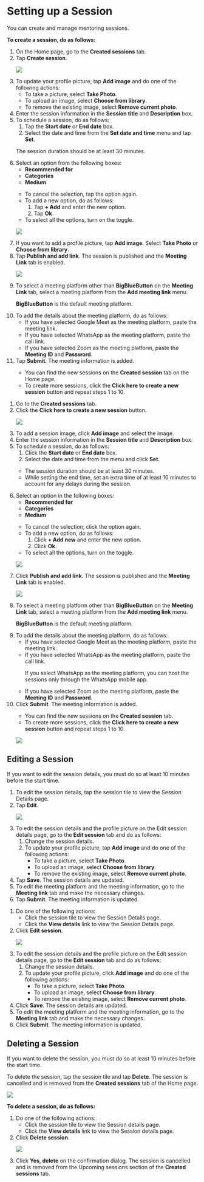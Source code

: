
# Setting up a Session

You can create and manage mentoring sessions.

**To create a session, do as follows:**

<Tabs>
<TabItem value="mentored mobile application" label="Mobile App" default>
<ol>
<li>On the Home page, go to the <b>Created sessions</b> tab.</li>
<li>Tap <b>Create session</b>.
<p>
    <img src={SessionDetails} />
</p>
</li>
<li>To update your profile picture, tap <b>Add image</b> and do one of the following actions:
    <ul>
    <li>To take a picture, select <b>Take Photo</b>.</li>
    <li>To upload an image, select <b>Choose from library</b>.</li>
    <li>To remove the existing image, select <b>Remove current photo</b>.</li>
    </ul>
</li>
<li>Enter the session information in the <b>Session title</b> and <b>Description</b> box.</li>
<li>To schedule a session, do as follows:
    <ol>
    <li>Tap the <b>Start date</b> or <b>End date</b> box.</li>
    <li>Select the date and time from the <b>Set date and time</b> menu and tap <b>Set</b>.</li>
    </ol>
<p>  
    <Admonition type="note">
    <p>The session duration should be at least 30 minutes.</p>
    </Admonition>
</p>
</li>
<li>Select an option from the following boxes:
    <ul>
    <li><b>Recommended for</b></li>
    <li><b>Categories</b></li>
    <li><b>Medium</b></li>
    </ul>
<p>
    <Admonition type="tip">
    <ul>
    <li>To cancel the selection, tap the option again.</li>
    <li>To add a new option, do as follows:
        <ol>
        <li>Tap <b>+ Add</b> and enter the new option.</li>
        <li>Tap <b>Ok</b>.</li>
        </ol>
    </li>
    <li>To select all the options, turn on the toggle.</li>
    </ul>
    </Admonition>
</p>
<p>
    <img src={SessionDetailsOptions} />  
</p> 
</li>
<li>If you want to add a profile picture, tap <b>Add image</b>. Select <b>Take Photo</b> or <b>Choose from library</b>.</li>
<li>Tap <b>Publish and add link</b>. The session is published and the <b>Meeting Link</b> tab is enabled.
<p>
    <img src={AddMeetingLink} />  
</p>
</li>
<li>To select a meeting platform other than <b>BigBlueButton</b> on the <b>Meeting Link</b> tab, select a meeting platform from the <b>Add meeting link</b> menu.
<p>
    <Admonition type="tip">
    <p><b>BigBlueButton</b> is the default meeting platform.</p>
    </Admonition>
</p>
</li>
<li>To add the details about the meeting platform, do as follows:
    <ul>
    <li>If you have selected Google Meet as the meeting platform, paste the meeting link.</li>
    <li>If you have selected WhatsApp as the meeting platform, paste the call link.</li>
    <li>If you have selected Zoom as the meeting platform, paste the <b>Meeting ID</b> and <b>Password</b>.</li>
    </ul>
</li>
<li>Tap <b>Submit</b>. The meeting information is added.
<p>
    <Admonition type="tip">
    <ul>
    <li>You can find the new sessions on the <b>Created session</b> tab on the Home page.</li>
    <li>To create more sessions, click the <b>Click here to create a new session</b> button and repeat steps 1 to 10.</li>
    </ul>
    </Admonition>
</p>
</li>
</ol>
</TabItem>
<TabItem value="mentored portal" label="Web Portal">
<ol>
<li>Go to the <b>Created sessions</b> tab.</li>
<li>Click the <b>Click here to create a new session</b> button.
<p>
    <img src={PortalSessionDetails} />
</p>
</li>
<li>To add a session image, click <b>Add image</b> and select the image.</li>
<li>Enter the session information in the <b>Session title</b> and <b>Description</b> box.</li>
<li>To schedule a session, do as follows:
    <ol>
    <li>Click the <b>Start date</b> or <b>End date</b> box.</li>
    <li>Select the date and time from the menu and click <b>Set</b>.</li>
    </ol>
<p> 
    <Admonition type="note">
    <ul>
    <li>The session duration should be at least 30 minutes.</li>
    <li>While setting the end time, set an extra time of at least 10 minutes to account for any delays during the session.</li>
    </ul>
    </Admonition>
</p>
</li>
<li>Select an option in the following boxes:
<ul>
<li><b>Recommended for</b></li>
<li><b>Categories</b></li>
<li><b>Medium</b></li>
</ul>
<p>
    <Admonition type="tip">
    <ul>
    <li>To cancel the selection, click the option again.</li>
    <li>To add a new option, do as follows:
        <ol>
        <li>Click <b>+ Add new</b> and enter the new option.</li>
        <li>Click <b>Ok</b>.</li>
        </ol>
    </li>
    <li>To select all the options, turn on the toggle.</li>
    </ul>
    </Admonition>
</p>
<p>
    <img src={PortalSessionDetailsOptions} />
</p>
</li>
<li>Click <b>Publish and add link</b>. The session is published and the <b>Meeting Link</b> tab is enabled.
<p>
    <img src={PortalAddMeetingLink} />  
</p>
</li>
<li>To select a meeting platform other than <b>BigBlueButton</b> on the <b>Meeting Link</b> tab, select a meeting platform from the <b>Add meeting link</b> menu.
<p>
    <Admonition type="tip">
    <p><b>BigBlueButton</b> is the default meeting platform.</p>
    </Admonition>
</p>
</li>
<li>To add the details about the meeting platform, do as follows:
    <ul>
    <li>If you have selected Google Meet as the meeting platform, paste the meeting link.</li>
    <li>If you have selected WhatsApp as the meeting platform, paste the call link.
    <p>
        <Admonition type="note">
        <p>If you select WhatsApp as the meeting platform, you can host the sessions only through the WhatsApp mobile app.</p>
        </Admonition>
    </p>
    </li>
    <li>If you have selected Zoom as the meeting platform, paste the <b>Meeting ID</b> and <b>Password</b>.</li>
    </ul>
</li>
<li>Click <b>Submit</b>. The meeting information is added.
<p>
    <Admonition type="tip">
    <ul>
    <li>You can find the new sessions on the <b>Created session</b> tab.</li>
    <li>To create more sessions, click the <b>Click here to create a new session</b> button and repeat steps 1 to 10.</li>
    </ul>
    </Admonition>
</p>
<p>
    <img src={PortalNewSession} />
</p>
</li>
</ol>
</TabItem>
</Tabs>

## Editing a Session

<Admonition type="note">
<p>If you want to edit the session details, you must do so at least 10 minutes before the start time.</p>
</Admonition>

<Tabs>
<TabItem value="mentored mobile application" label="Mobile App" default>
<ol>
<li>To edit the session details, tap the session tile to view the Session Details page.</li>
<li>Tap <b>Edit</b>.
<p>
    <img src={EditAndDeleteSession} />
</p>
</li>
<li>To edit the session details and the profile picture on the Edit session details page, go to the <b>Edit session</b> tab and do as follows:
    <ol>
    <li>Change the session details.</li>
    <li>To update your profile picture, tap <b>Add image</b> and do one of the following actions:
        <ul>
        <li>To take a picture, select <b>Take Photo</b>.</li>
        <li>To upload an image, select <b>Choose from library</b>.</li>
        <li>To remove the existing image, select <b>Remove current photo</b>.</li>
        </ul>
    </li>
    </ol>
</li>
<li>Tap <b>Save</b>. The session details are updated.</li>
<li>To edit the meeting platform and the meeting information, go to the <b>Meeting link</b> tab and make the necessary changes.</li>
<li>Tap <b>Submit</b>. The meeting information is updated.</li>
</ol>
</TabItem>
<TabItem value="mentored portal" label="Web Portal">
<ol>
<li>Do one of the following actions: 
    <ul>
    <li>Click the session tile to view the Session Details page.</li>
    <li>Click the <b>View details</b> link to view the Session Details page.</li>
    </ul>
</li>
<li>Click <b>Edit session</b>.
<p>
    <img src={PortalEditAndDeleteSession} />
</p>
</li>
<li>To edit the session details and the profile picture on the Edit session details page, go to the <b>Edit session</b> tab and do as follows:
    <ol>
    <li>Change the session details.</li>
    <li>To update your profile picture, click <b>Add image</b> and do one of the following actions:
        <ul>
        <li>To take a picture, select <b>Take Photo</b>.</li>
        <li>To upload an image, select <b>Choose from library</b>.</li>
        <li>To remove the existing image, select <b>Remove current photo</b>.</li>
        </ul>
    </li>
    </ol>
</li>
<li>Click <b>Save</b>. The session details are updated.</li>
<li>To edit the meeting platform and the meeting information, go to the <b>Meeting link</b> tab and make the necessary changes.</li>
<li>Click <b>Submit</b>. The meeting information is updated.</li>
</ol>
</TabItem>
</Tabs>

## Deleting a Session

<Admonition type="note">
<p>If you want to delete the session, you must do so at least 10 minutes before the start time.</p>
</Admonition>

<Tabs>
<TabItem value="mentored mobile application" label="Mobile App" default>
<p>To delete the session, tap the session tile and tap <b>Delete</b>. The session is cancelled and is removed from the <b>Created sessions</b> tab of the Home page.</p>
<p>
    <img src={EditAndDeleteSession} />
</p>
</TabItem>
<TabItem value="mentored portal" label="Web Portal">
    <p><b>To delete a session, do as follows:</b></p>
    <ol>
        <li>Do one of the following actions:
            <ul>
                <li>Click the session tile to view the Session details page.</li>
                <li>Click the <b>View details</b> link to view the Session details page.</li>
            </ul>
        </li>
        <li>Click <b>Delete session</b>.
        <p>
            <img src={PortalEditAndDeleteSession} />
        </p>
        </li>
        <li>Click <b>Yes, delete</b> on the confirmation dialog. The session is cancelled and is removed
        from the Upcoming sessions section of the <b>Created sessions</b> tab.</li>
    </ol>
</TabItem>
</Tabs>



